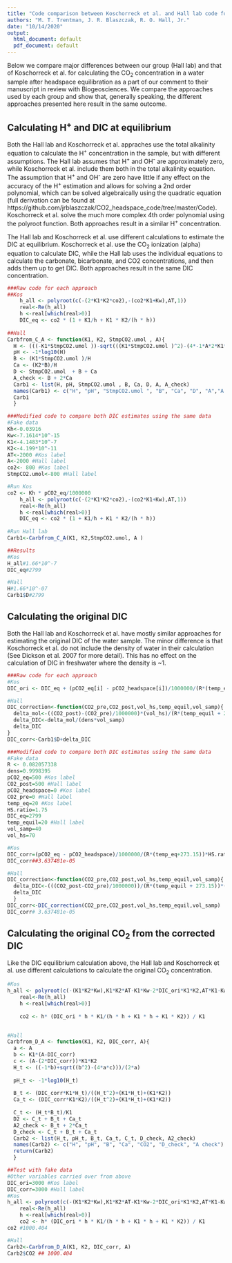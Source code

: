```yaml
---
title: "Code comparison between Koschorreck et al. and Hall lab code for calculating CO~2~ concentration after headspace equilibration"
authors: "M. T. Trentman, J. R. Blaszczak, R. O. Hall, Jr."
date: "10/14/2020"
output:
  html_document: default
  pdf_document: default
---
```

Below we compare major differences between our group (Hall lab) and that of Koschorreck et al. for calculating the CO~2~ concentration in a water sample after headspace equilibration as a part of our comment to their manuscript in review with Biogeosciences. We compare the approaches used by each group and show that, generally speaking, the different approaches presented here result in the same outcome.  

## Calculating H^+^ and DIC at equilibrium
Both the Hall lab and Koschorreck et al. appraches use the total alkalinity equation to calculate the H^+^ concentration in the sample, but with different assumptions. The Hall lab assumes that H^+^ and OH^-^ are approximately zero, while Koschorreck et al. include them both in the total alkalinity equation. The assumption that H^+^ and OH^-^ are zero have little if any effect on the accuracy of the H^+^ estimation and allows for solving a 2nd order polynomial, which can be solved algebraically using the quadratic equation (full derivation can be found at https://github.com/jrblaszczak/CO2_headspace_code/tree/master/Code). Koschorreck et al. solve the much more complex 4th order polynomial using the polyroot function. Both approaches result in a similar H^+^ concentration.

The Hall lab and Koschorreck et al. use different calculations to estimate the DIC at equilibrium. Koschorreck et al. use the CO~2~ ionization (alpha) equation to calculate DIC, while the Hall lab uses the individual equations to calculate the carbonate, bicarbonate, and CO2 concentrations, and then adds them up to get DIC. Both approaches result in the same DIC concentration.

```r

###Raw code for each approach
##Kos
    h_all <- polyroot(c(-(2*K1*K2*co2),-(co2*K1+Kw),AT,1))
    real<-Re(h_all)
    h <-real[which(real>0)]
    DIC_eq <- co2 * (1 + K1/h + K1 * K2/(h * h)) 
    
##Hall
Carbfrom_C_A <- function(K1, K2, StmpCO2.umol , A){
  H <- (((-K1*StmpCO2.umol ))-sqrt(((K1*StmpCO2.umol )^2)-(4*-1*A*2*K1*K2*StmpCO2.umol )))/(2*-1*A)
  pH <- -1*log10(H)
  B <- (K1*StmpCO2.umol )/H
  Ca <- (K2*B)/H
  D <- StmpCO2.umol  + B + Ca
  A_check <- B + 2*Ca
  Carb1 <- list(H, pH, StmpCO2.umol , B, Ca, D, A, A_check)
  names(Carb1) <- c("H", "pH", "StmpCO2.umol ", "B", "Ca", "D", "A","A check")
  Carb1
  }

###Modified code to compare both DIC estimates using the same data
#Fake data
Kh<-0.03916
Kw<-7.1614*10^-15
K1<-4.1483*10^-7
K2<-4.199*10^-11
AT<-2000 #Kos label
A<-2000 #Hall label
co2<- 800 #Kos label
StmpCO2.umol<-800 #Hall label

#Run Kos
co2 <- Kh * pCO2_eq/1000000
    h_all <- polyroot(c(-(2*K1*K2*co2),-(co2*K1+Kw),AT,1))
    real<-Re(h_all)
    h <-real[which(real>0)]
    DIC_eq <- co2 * (1 + K1/h + K1 * K2/(h * h)) 
    
#Run Hall lab
Carb1<-Carbfrom_C_A(K1, K2,StmpCO2.umol, A )

##Results
#Kos
H_all#1.66*10^-7
DIC_eq#2799

#Hall
H#1.66*10^-07
Carb1$D#2799
```

## Calculating the original DIC 
Both the Hall lab and Koschorreck et al. have mostly similar approaches for estimating the original DIC of the water sample. The minor difference is that Koschorreck et al. do not include the density of water in their calculation (See Dickson et al. 2007 for more detail). This has no effect on the calculation of DIC in freshwater where the density is ~1.

```r
###Raw code for each approach
#Kos
DIC_ori <- DIC_eq + (pCO2_eq[i] - pCO2_headspace[i])/1000000/(R*(temp_eq[i]+273.15))*HS.ratio

#Hall
DIC_correction<-function(CO2_pre,CO2_post,vol_hs,temp_equil,vol_samp){
  delta_mol<-((CO2_post)-(CO2_pre)/1000000)*(vol_hs)/(R*(temp_equil + 273.15))
  delta_DIC<-delta_mol/(dens*vol_samp)
  delta_DIC
}
DIC_corr<-Carb1$D+delta_DIC

###Modified code to compare both DIC estimates using the same data
#Fake data
R <- 0.082057338
dens=0.9998395
pCO2_eq=500 #Kos label
CO2_post=500 #Hall label
pCO2_headspace=0 #Kos label
CO2_pre=0 #Hall label
temp_eq=20 #Kos label
HS.ratio=1.75
DIC_eq=2799
temp_equil=20 #Hall label
vol_samp=40
vol_hs=70

#Kos
DIC_corr=(pCO2_eq - pCO2_headspace)/1000000/(R*(temp_eq+273.15))*HS.ratio
DIC_corr##3.637481e-05

#Hall
DIC_correction<-function(CO2_pre,CO2_post,vol_hs,temp_equil,vol_samp){
  delta_DIC<-(((CO2_post-CO2_pre)/1000000))/(R*(temp_equil + 273.15))*(vol_hs/vol_samp)
  delta_DIC
  }
DIC_corr<-DIC_correction(CO2_pre,CO2_post,vol_hs,temp_equil,vol_samp)
DIC_corr# 3.637481e-05

```

## Calculating the original CO~2~ from the corrected DIC
Like the DIC equilibrium calculation above, the Hall lab and Koschorreck et al. use different calculations to calculate the original CO~2~ concentration.
```r
#Kos
h_all <- polyroot(c(-(K1*K2*Kw),K1*K2*AT-K1*Kw-2*DIC_ori*K1*K2,AT*K1-Kw+K1*K2-DIC_ori*K1,AT+K1,1))
    real<-Re(h_all)
    h <-real[which(real>0)]
    
    co2 <- h* (DIC_ori * h * K1/(h * h + K1 * h + K1 * K2)) / K1
   

#Hall
Carbfrom_D_A <- function(K1, K2, DIC_corr, A){
  a <- A
  b <- K1*(A-DIC_corr)
  c <- (A-(2*DIC_corr))*K1*K2
  H_t <- ((-1*b)+sqrt((b^2)-(4*a*c)))/(2*a)
  
  pH_t <- -1*log10(H_t)
  
  B_t <- (DIC_corr*K1*H_t)/((H_t^2)+(K1*H_t)+(K1*K2))
  Ca_t <- (DIC_corr*K1*K2)/((H_t^2)+(K1*H_t)+(K1*K2))
  
  C_t <- (H_t*B_t)/K1
  D2 <- C_t + B_t + Ca_t
  A2_check <- B_t + 2*Ca_t
  D_check <- C_t + B_t + Ca_t
  Carb2 <- list(H_t, pH_t, B_t, Ca_t, C_t, D_check, A2_check)
  names(Carb2) <- c("H", "pH", "B", "Ca", "CO2", "D_check", "A check")
  return(Carb2)
  }

##Test with fake data
#Other variables carried over from above
DIC_ori=3000 #Kos label
DIC_corr=3000 #Hall label
#Kos
h_all <- polyroot(c(-(K1*K2*Kw),K1*K2*AT-K1*Kw-2*DIC_ori*K1*K2,AT*K1-Kw+K1*K2-DIC_ori*K1,AT+K1,1))
    real<-Re(h_all)
    h <-real[which(real>0)]
    co2 <- h* (DIC_ori * h * K1/(h * h + K1 * h + K1 * K2)) / K1
co2 #1000.404

#Hall
Carb2<-Carbfrom_D_A(K1, K2, DIC_corr, A)
Carb2$CO2 ## 1000.404

```
